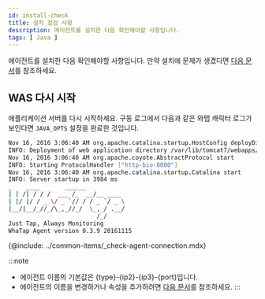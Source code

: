 ```yaml
---
id: install-check
title: 설치 점검 사항
description: 에이전트를 설치한 다음 확인해야할 사항입니다.
tags: [ Java ]
---
```


에이전트를 설치한 다음 확인해야할 사항입니다. 만약 설치에 문제가 생겼다면 [다음 문서](agent-troubleshooting)를 참조하세요.

## WAS 다시 시작

애플리케이션 서버를 다시 시작하세요. 구동 로그에서 다음과 같은 와탭 캐릭터 로그가 보인다면 `JAVA_OPTS` 설정을 완료한 것입니다.

```bash
Nov 16, 2016 3:06:40 AM org.apache.catalina.startup.HostConfig deployDirectory
INFO: Deployment of web application directory /var/lib/tomcat7/webapps/ROOT has finished in 577 ms
Nov 16, 2016 3:06:40 AM org.apache.coyote.AbstractProtocol start
INFO: Starting ProtocolHandler ["http-bio-8080"]
Nov 16, 2016 3:06:40 AM org.apache.catalina.startup.Catalina start
INFO: Server startup in 3984 ms
_  	 ____       ______
| | /| / / /  ___ /_  __/__ ____
| |/ |/ / _ \/ _ `// / / _ `/ _ \
|__/|__/_//_/\_,_//_/  \_,_/ .__/
        	             /_/
Just Tap, Always Monitoring
WhaTap Agent version 0.3.9 20161115
```

<!-- 에이전트 연결 확인 -->
{@include: ../common-items/_check-agent-connection.mdx} 

:::note
* 에이전트 이름의 기본값은 {type}-{ip2}-{ip3}-{port}입니다.
* 에이전트의 이름을 변경하거나 속성을 추가하려면 [다음 문서](agent-name)를 참조하세요.
:::